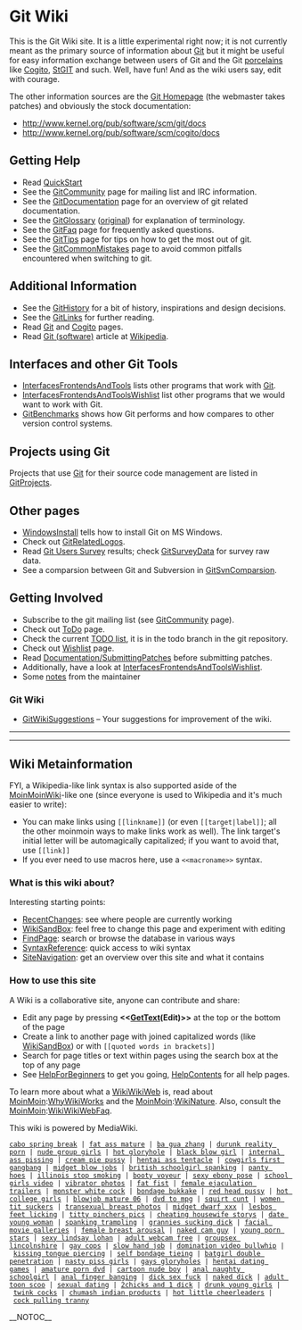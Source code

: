 <!-- ## Please edit system and help pages ONLY in the moinmaster wiki! For more
 -->
<!-- ## information, please see [[MoinMaster]]:[[MoinPagesEditorGroup]].
 -->
<!-- ##master-page:[[FrontPage]]
 -->
<!-- #format wiki
 -->
<!-- #language en
 -->
<!-- #pragma section-numbers off
 -->
= Git Wiki =

This is the Git Wiki site. It is a little experimental right now; it is not
currently meant as the primary source of information about [[Git]] but it might
be useful for easy information exchange between users of Git and the Git
[[Porcelain|porcelains]] like [[Cogito]], [http://wiki.procode.org/cgi-bin/wiki.cgi/StGIT StGIT]
and such.  Well, have fun! And as the wiki users say, edit with courage.

The other information sources are the [http://git.or.cz/ Git Homepage] (the
webmaster takes patches) and obviously the stock documentation:
* http://www.kernel.org/pub/software/scm/git/docs
* http://www.kernel.org/pub/software/scm/cogito/docs

== Getting Help ==
* Read [[QuickStart]]
* See the [[GitCommunity]] page for mailing list and IRC information.
* See the [[GitDocumentation]] page for an overview of git related documentation.
* See the [[GitGlossary]] ([http://www.kernel.org/pub/software/scm/git/docs/glossary.html original]) for explanation of terminology.
* See the [[GitFaq]] page for frequently asked questions.
* See the [[GitTips]] page for tips on how to get the most out of git.
* See the [[GitCommonMistakes]] page to avoid common pitfalls encountered when switching to git.

== Additional Information ==
* See the [[GitHistory]] for a bit of history, inspirations and design decisions.
* See the [[GitLinks]] for further reading.
* Read [[Git]] and [[Cogito]] pages.
* Read [[WikiPedia:Git_(software)|Git (software)]] article at [http://en.wikipedia.org Wikipedia].

== Interfaces and other Git Tools ==
* [[InterfacesFrontendsAndTools]] lists other programs that work with [[Git]].
* [[InterfacesFrontendsAndToolsWishlist]] list other programs that we would want to work with Git.
* [[GitBenchmarks]] shows how Git performs and how compares to other version control systems.

== Projects using Git ==
Projects that use [[Git]] for their source code management are listed in [[GitProjects]].

== Other pages ==
* [[WindowsInstall]] tells how to install Git on MS Windows.
* Check out [[GitRelatedLogos]].
* Read [[GitSurvey|Git Users Survey]] results; check [[GitSurveyData]] for survey raw data.
* See a comparsion between Git and Subversion in [[GitSvnComparsion]].

== Getting Involved ==
* Subscribe to the git mailing list (see [[GitCommunity]] page).
* Check out [[ToDo]] page.
* Check the current [http://kernel.org/git/?p=git/git.git;a=blob;hb=todo;f=TODO TODO list], it is in the todo branch in the git repository.
* Check out [[Wishlist]] page.
* Read [http://kernel.org/git/?p=git/git.git;a=blob;f=Documentation/SubmittingPatches Documentation/[[SubmittingPatches]]] before submitting patches.
* Additionally, have a look at [[InterfacesFrontendsAndToolsWishlist]].
* Some [[notes]] from the maintainer

=== Git Wiki ===
* [[GitWikiSuggestions]] – Your suggestions for improvement of the wiki.

----
----

== Wiki Metainformation ==

FYI, a Wikipedia-like link syntax is also supported aside of the [[MoinMoinWiki]]-like one
(since everyone is used to Wikipedia and it's much easier to write):

* You can make links using <code><nowiki>[[linkname]]</nowiki></code> (or even <code><nowiki>[[target|label]]</nowiki></code>; all the other moinmoin ways to make links work as well). The link target's initial letter will be automagically capitalized; if you want to avoid that, use <code><nowiki>[[link]]</nowiki></code>
* If you ever need to use macros here, use a <code><nowiki> <<macroname>> </nowiki></code> syntax.

=== What is this wiki about? ===

Interesting starting points:
* [[RecentChanges]]: see where people are currently working
* [[WikiSandBox]]: feel free to change this page and experiment with editing
* [[Special:Search|FindPage]]: search or browse the database in various ways
* [http://meta.wikimedia.org/wiki/Help:Editing SyntaxReference]: quick access to wiki syntax
* [[Special:Specialpages|SiteNavigation]]: get an overview over this site and what it contains

=== How to use this site ===

A Wiki is a collaborative site, anyone can contribute and share:
* Edit any page by pressing <b><<[[GetText]](Edit)>></b> at the top or the bottom of the page
* Create a link to another page with joined capitalized words (like [[WikiSandBox]]) or with <code><nowiki>[[quoted words in brackets]]</nowiki></code>
* Search for page titles or text within pages using the search box at the top of any page
* See [[HelpForBeginners]] to get you going, [[HelpContents]] for all help pages.

To learn more about what a [[WikiWikiWeb]] is, read about [[MoinMoin]]:[[WhyWikiWorks]] and the [[MoinMoin]]:[[WikiNature]]. Also, consult the [[MoinMoin]]:[[WikiWikiWebFaq]].

This wiki is powered by MediaWiki.
 [http://infuriate.envy.nu/54.html cabo spring break] | [http://homepage.mac.com/tonsil1/23.html fat ass mature] | [http://homepage.mac.com/overheat1/62.html ba gua zhang] | [http://disrupting.o-f.com/ durunk reality porn] | [http://homepage.mac.com/albuminous/25.html nude group girls] | [http://homepage.mac.com/capability1/78.html hot gloryhole] | [http://homepage.mac.com/ceaseless/88.html black blow girl] | [http://homepage.mac.com/tenuring/75.html internal ass pissing] | [http://homepage.mac.com/rosiny/81.html cream pie pussy] | [http://homepage.mac.com/cowers/22.html hentai ass tentacle] | [http://homepage.mac.com/underbids/68.html cowgirls first gangbang] | [http://intakes.bravepages.com/31.html midget blow jobs] | [http://homepage.mac.com/ba11/48.html british schoolgirl spanking] | [http://epictetus.g0g.net/48.html panty hoes] | [http://homepage.mac.com/bankcard/41.html illinois stop smoking] | [http://homepage.mac.com/newbies1/44.html booty voyeur] | [http://musk.ibnsites.com/80.html sexy ebony pose] | [http://stereotype.100freemb.com/92.html school girls video] | [http://attic.1accesshost.com/13.html vibrator photos] | [http://homepage.mac.com/selectness/41.html fat fist] | [http://sidestroke.dreamstation.com/52.html female ejaculation trailers] | [http://homepage.mac.com/stanch/43.html monster white cock] | [http://homepage.mac.com/reorganize/7.html bondage bukkake] | [http://homepage.mac.com/resolutely/13.html red head pussy] | [http://homepage.mac.com/bankcard/8.html hot college girls] | [http://homepage.mac.com/diyarbakir/94.html blowjob mature 06] | [http://homepage.mac.com/undersign/68.html dvd to mpg] | [http://homepage.mac.com/safeguard5/22.html squirt cunt] | [http://epictetus.g0g.net/43.html women tit suckers] | [http://homepage.mac.com/cocteau2/44.html transexual breast photos] | [http://homepage.mac.com/selectness/ midget dwarf xxx] | [http://flankers.bravepages.com/81.html lesbos feet licking] | [http://homepage.mac.com/itchiness/8.html titty pinchers pics] | [http://homepage.mac.com/supermoms/62.html cheating housewife storys] | [http://seraph.ibnsites.com/55.html date young woman] | [http://homepage.mac.com/rosiny/18.html spanking trampling] | [http://stencilled.g0g.net/57.html grannies sucking dick] | [http://homepage.mac.com/relegates/37.html facial movie galleries] | [http://homepage.mac.com/rusticated/35.html female breast arousal] | [http://apparently.dreamstation.com/48.html naked cam guy] | [http://homepage.mac.com/reluctant1/69.html young porn stars] | [http://homepage.mac.com/itchiness/31.html sexy lindsay lohan] | [http://luckily.kogaryu.com/28.html adult webcam free] | [http://homepage.mac.com/anchorite1/61.html groupsex lincolnshire] | [http://cord.exactpages.com/76.html gay cops] | [http://homepage.mac.com/cowers/88.html slow hand job] | [http://homepage.mac.com/starfruit2/91.html domination video bullwhip] | [http://homepage.mac.com/supermoms/7.html kissing tongue piercing] | [http://homepage.mac.com/timbres/21.html self bondage tieing] | [http://homepage.mac.com/preterites/58.html batgirl double penetration] | [http://homepage.mac.com/cornea1/12.html nasty piss girls] | [http://homepage.mac.com/gleaner/46.html gays gloryholes] | [http://mermen.freewebpages.org/90.html hentai dating games] | [http://traps.741.com/55.html amature porn dvd] | [http://cord.exactpages.com/61.html cartoon nude boy] | [http://homepage.mac.com/tribalisms/18.html anal naughty schoolgirl] | [http://smear.exactpages.com/15.html anal finger banging] | [http://pikestaff.exactpages.com/67.html dick sex fuck] | [http://whodunit.freewebsitehosting.com/1.html naked dick] | [http://stagnates.dreamstation.com/41.html adult toon scoo] | [http://trackball.kogaryu.com/35.html sexual dating] | [http://homepage.mac.com/prole2/61.html 2chicks and 1 dick] | [http://homepage.mac.com/wisp1/13.html drunk young girls] | [http://homepage.mac.com/overheat1/74.html twink cocks] | [http://homepage.mac.com/ba11/24.html chumash indian products] | [http://homepage.mac.com/overpay/44.html hot little cheerleaders] | [http://homepage.mac.com/snuggled/45.html cock pulling tranny]

__NOTOC__